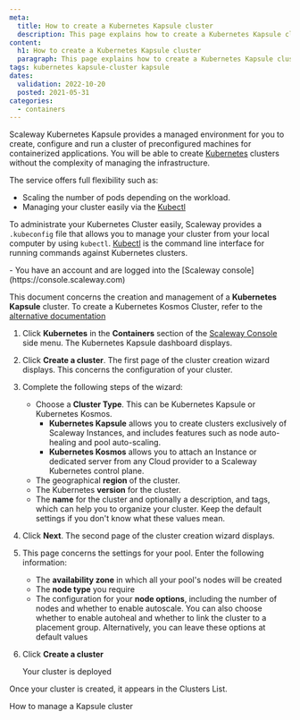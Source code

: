 ```yaml
---
meta:
  title: How to create a Kubernetes Kapsule cluster
  description: This page explains how to create a Kubernetes Kapsule cluster
content:
  h1: How to create a Kubernetes Kapsule cluster
  paragraph: This page explains how to create a Kubernetes Kapsule cluster
tags: kubernetes kapsule-cluster kapsule 
dates:
  validation: 2022-10-20
  posted: 2021-05-31
categories:
  - containers
---
```


Scaleway Kubernetes Kapsule provides a managed environment for you to create, configure and run a cluster of preconfigured machines for containerized applications. You will be able to create [Kubernetes](https://kubernetes.io) clusters without the complexity of managing the infrastructure.

The service offers full flexibility such as:
  * Scaling the number of pods depending on the workload.
  * Managing your cluster easily via the [Kubectl](https://kubernetes.io/docs/reference/kubectl/overview/)

To administrate your Kubernetes Cluster easily, Scaleway provides a `.kubeconfig` file that allows you to manage your cluster from your local computer by using `kubectl`. [Kubectl](https://kubernetes.io/docs/reference/kubectl/overview/) is the command line interface for running commands against Kubernetes clusters.

<Macro id="iam-requirements" />

<Message type="requirement">
  - You have an account and are logged into the [Scaleway console](https://console.scaleway.com) 
</Message>

This document concerns the creation and management of a **Kubernetes Kapsule** cluster. To create a Kubernetes Kosmos Cluster, refer to the [alternative documentation](/containers/kubernetes/how-to/create-kosmos-cluster)

1. Click **Kubernetes** in the **Containers** section of the [Scaleway Console](https://console.scaleway.com) side menu. The Kubernetes Kapsule dashboard displays.
2. Click **Create a cluster**. The first page of the cluster creation wizard displays. This concerns the configuration of your cluster.
3. Complete the following steps of the wizard:
    <Lightbox src="scaleway-choose-cluster-type.webp" alt="" />    
    
    * Choose a **Cluster Type**. This can be Kubernetes Kapsule or Kubernetes Kosmos.
      * **Kubernetes Kapsule** allows you to create clusters exclusively of Scaleway Instances, and includes features such as node auto-healing and pool auto-scaling.
      * **Kubernetes Kosmos** allows you to attach an Instance or dedicated server from any Cloud provider to a Scaleway Kubernetes control plane.
    * The geographical **region** of the cluster.
    * The Kubernetes **version** for the cluster.
    * The **name** for the cluster and optionally a description, and tags, which can help you to organize your cluster. Keep the default settings if you don't know what these values mean.
4. Click **Next**. The second page of the cluster creation wizard displays. 
5. This page concerns the settings for your pool. Enter the following information:
    * The **availability zone** in which all your pool's nodes will be created
    * The **node type** you require
    * The configuration for your **node options**, including the number of nodes and whether to enable autoscale. You can also choose whether to enable autoheal and whether to link the cluster to a placement group. Alternatively, you can leave these options at default values
6. Click **Create a cluster**

    Your cluster is deployed

<Lightbox src="scaleway-kapsule_creation.webp" alt="" />

Once your cluster is created, it appears in the Clusters List.
<Lightbox src="scaleway-kapsule_cluster_list.webp" alt="" />


<Navigation title="See Also">
  <NextButton to="/containers/kubernetes/how-to/edit-cluster/">How to manage a Kapsule cluster</NextButton>
</Navigation>
